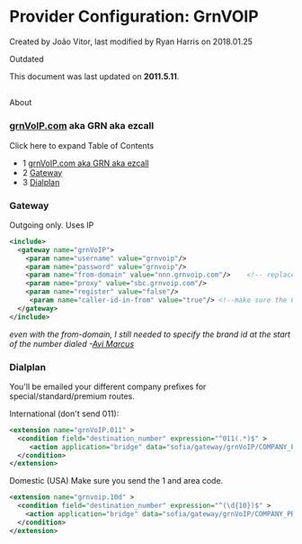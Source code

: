 
# Provider Configuration: GrnVOIP 

 Created by  João Vitor, last modified by  Ryan Harris on 2018.01.25

Outdated

This document was last updated on **2011.5.11**.

##   
About

### [grnVoIP.com](http://grnVoIP.com) aka GRN aka ezcall

Click here to expand Table of Contents

* 1 [grnVoIP.com aka GRN aka ezcall](#grnvoipcomhttpgrnvoipcom-aka-grn-aka-ezcall)
* 2 [Gateway](#-freeswitch--provider-configuration-grnvoip-)
* 3 [Dialplan](#-freeswitch--provider-configuration-grnvoip-)

### Gateway

Outgoing only. Uses IP 

```xml
<include>
  <gateway name="grnVoIP">
    <param name="username" value="grnvoip"/>    
    <param name="password" value="grnvoip"/>
    <param name="from-domain" value="nnn.grnvoip.com"/>    <!-- replace 'nnn' with your assigned Brand ID-->
    <param name="proxy" value="sbc.grnvoip.com"/>
    <param name="register" value="false"/>
     <param name="caller-id-in-from" value="true"/> <!--make sure the CID is passed to them as the FROM, which may be necessary-->
  </gateway>
</include>
```

_even with the from-domain, I still needed to specify the brand id at the start of the number dialed -[Avi Marcus](https://wiki.freeswitch.org/wiki/User:Avi%5FMarcus "User:Avi Marcus")_ 

### Dialplan

You'll be emailed your different company prefixes for special/standard/premium routes.

International (don't send 011):

```xml
<extension name="grnVoIP.011" >
  <condition field="destination_number" expression="^011(.*)$" >
     <action application="bridge" data="sofia/gateway/grnVoIP/COMPANY_PREFIX$1" />
  </condition>
</extension>
```

    
Domestic (USA) Make sure you send the 1 and area code.

```xml
<extension name="grnvoip.10d" >
  <condition field="destination_number" expression="^(\d{10})$" >
    <action application="bridge" data="sofia/gateway/grnVoIP/COMPANY_PREFIX1$1" />
  </condition>
</extension>
```


